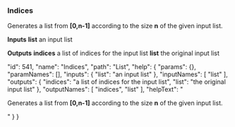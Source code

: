### Indices

Generates a list from **[0,n-1]** according to the size **n** of the given input list.

**Inputs**
**list**
an input list


**Outputs**
**indices**
a list of indices for the input list
**list**
the original input list





  "id": 541,
  "name": "Indices",
  "path": "List",
  "help": {
    "params": {},
    "paramNames": [],
    "inputs": {
      "list": "an input list"
    },
    "inputNames": [
      "list"
    ],
    "outputs": {
      "indices": "a list of indices for the input list",
      "list": "the original input list"
    },
    "outputNames": [
      "indices",
      "list"
    ],
    "helpText": "<p>Generates a list from <strong>[0,n-1]</strong>&nbsp;according to the size <strong>n</strong>&nbsp;of the given input list.&nbsp;</p>"
  }
}